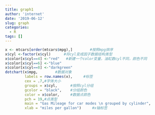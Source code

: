 ```yaml
---
title: graph1
author: 'internet'
date: '2019-06-12'
slug: graph
categories:
  - R
tags: []
---
```

```r
x <- mtcars[order(mtcars$mpg),]        #按照mpg排序
x$cyl <-factor(x$cyl)      #将cyl变成因子数据结构类型
x$color[x$cyl==4] <-"red"   #新建一个color变量，油缸数cyl不同，颜色不同
x$color[x$cyl==6] <-"blue"
x$color[x$cyl==8] <-"darkgreen"
dotchart(x$mpg,        #数据对象
         labels = row.names(x),     #标签
         cex = .7,#字体大小
         groups = x$cyl,      #按照cyl分组
         gcolor = "black",    #分组颜色
         color = x$color,     #数据点颜色
         pch = 19,#点类型
         main = "Gas Mileage for car modes \n grouped by cylinder",    #标题
         xlab = "miles per gallon")     #x轴标签

```

